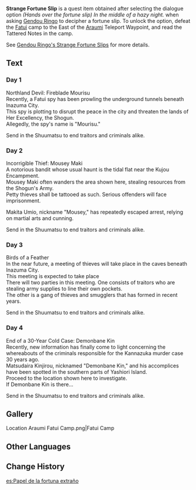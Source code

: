 {{Item Infobox
|id           = 100807;100808;100809;100810
|image        = Item Fortune Slip Opened.png
|type         = Quest Items
|description  = A special slip that can only be obtained if you use a certain secret code while exchanging for a Fortune Slip. Indicates a target and the location where they will emerge.
|source1      = Select the hidden option when decipering fortune slips at the [[Grand Narukami Shrine]]
}}
'''Strange Fortune Slip''' is a quest item obtained after selecting the dialogue option ''{{DIcon}} (Hands over the fortune slip) In the middle of a hazy night.'' when asking [[Gendou Ringo]] to decipher a fortune slip. To unlock the option, defeat the [[Fatui/Enemies|Fatui]] camp to the East of the [[Araumi]] Teleport Waypoint, and read the Tattered Notes in the camp.

See [[Gendou Ringo's Strange Fortune Slips]] for more details.

==Text==
===Day 1===
Northland Devil: Fireblade Mourisu<br />
Recently, a Fatui spy has been prowling the underground tunnels beneath Inazuma City.<br />
This spy is plotting to disrupt the peace in the city and threaten the lands of Her Excellency, the Shogun.<br />
Allegedly, the spy's name is "Mourisu."

Send in the Shuumatsu to end traitors and criminals alike.
===Day 2===
Incorrigible Thief: Mousey Maki<br />
A notorious bandit whose usual haunt is the tidal flat near the Kujou Encampment.<br />
Mousey Maki often wanders the area shown here, stealing resources from the Shogun's Army.<br />
Petty thieves shall be tattooed as such. Serious offenders will face imprisonment.

Makita Umio, nickname "Mousey," has repeatedly escaped arrest, relying on martial arts and cunning.

Send in the Shuumatsu to end traitors and criminals alike.

===Day 3===
Birds of a Feather<br />
In the near future, a meeting of thieves will take place in the caves beneath Inazuma City.<br />
This meeting is expected to take place {{Color|buzzword|late at night and end sometime before dawn.}}<br />
There will two parties in this meeting. One consists of traitors who are stealing army supplies to line their own pockets.<br />
The other is a gang of thieves and smugglers that has formed in recent years.

Send in the Shuumatsu to end traitors and criminals alike.

===Day 4===
End of a 30-Year Cold Case: Demonbane Kin<br />
Recently, new information has finally come to light concerning the whereabouts of the criminals responsible for the Kannazuka murder case 30 years ago.<br />
Matsudaira Kinjirou, nicknamed "Demonbane Kin," and his accomplices have been spotted in the southern parts of Yashiori Island.<br />
Proceed to the location shown here to investigate.<br />
If Demonbane Kin is there...

Send in the Shuumatsu to end traitors and criminals alike.

==Gallery==
<gallery>
Location Araumi Fatui Camp.png|Fatui Camp
</gallery>

==Other Languages==
{{Other Languages
|default_hidden = 1
|en      = Strange Fortune Slip
|zhs     = 诡谲的「御神签」
|zhs_rm  = Guǐjué de "Yù Shén Qiān"
|zht     = 詭譎的「御神籤」
|zht_rm  = Guǐjué de "Yù Shén Qiān"
|ja      = 怪奇な「おみくじ」
|ja_rm   = Kaiki na "Omikuji"
|ko      = 괴상한 「점괘」
|ko_rm   = Goesanghan "Jeomgwae"
|es      = Papel de la fortuna extraño
|fr      = Omikuji étrange
|ru      = Странный гадальный листок
|th      = ใบเซียมซีประหลาด
|th_rm   = 
|vi      = "Thẻ Ngự Thần" Kỳ Lạ
|de      = Merkwürdiger Orakelzettel
|id      = Slip Keberuntungan Aneh
|pt      = Rolinho da Sorte Estranho
|tr      = Tuhaf Fal Kağıdı
|it      = Omikuji insolito
}}

==Change History==
{{Change History|2.4}}

[[es:Papel de la fortuna extraño]]